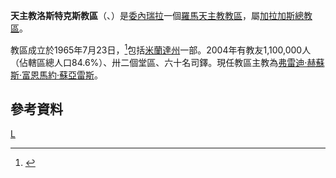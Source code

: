 {{Infobox Roman Catholic diocese
|Roman Catholic Diocese of = 天主教洛斯特克斯教區
|Latin name of diocese = Dioecesis Tequinensis
|image = Los Teques cathedral.jpg
|caption = 聖斐理伯奈利主教座堂
|location = [[委內瑞拉|委內瑞拉]]
|territory = [[米蘭達州|米蘭達州]]一部
|population =1,100,000
|rite = 拉丁禮
|patron = 
|province = 加拉加斯
|established = 1965年
|cathedral = 聖斐理伯奈利主教座堂
|副主教座堂 =
|leadership = 主教
|website =
|教宗 = 
|metropolitan =
|ordinary = 弗雷迪·赫蘇斯·富恩馬約·蘇亞雷斯
|coadjutor bishop = 
|emeritus = 
}}

'''天主教洛斯特克斯教區'''（{{lang-la|Dioecesis Tequinensis}}、{{lang-es|Diócesis de Los Teques}}）是[[委內瑞拉|委內瑞拉]]一個[[羅馬天主教|羅馬天主教]][[教區|教區]]，屬[[天主教加拉加斯總教區|加拉加斯總教區]]。

教區成立於1965年7月23日，<ref>{{Cite web |url=http://www.vatican.va/holy_father/paul_vi/apost_constitutions/documents/hf_p-vi_apc_19650723_tequinensis_lt.html |title=升為教區的宗座憲令 |access-date=2013-07-01 |archive-date=2014-02-03 |archive-url=https://web.archive.org/web/20140203135447/http://www.vatican.va/holy_father/paul_vi/apost_constitutions/documents/hf_p-vi_apc_19650723_tequinensis_lt.html |dead-url=no }}</ref>包括[[米蘭達州|米蘭達州]]一部。2004年有教友1,100,000人（佔轄區總人口84.6%）、卅二個堂區、六十名司鐸。現任教區主教為[[弗雷迪·赫蘇斯·富恩馬約·蘇亞雷斯|弗雷迪·赫蘇斯·富恩馬約·蘇亞雷斯]]。

==參考資料==
{{reflist}}
{{委內瑞拉天主教教區}}
[[Category:委內瑞拉天主教教區|L]]